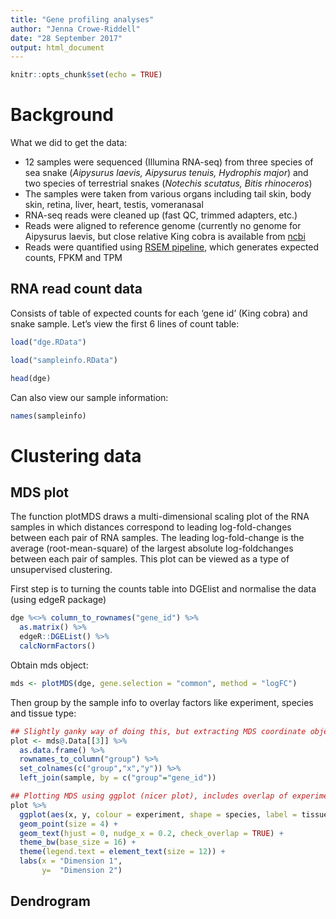```yaml
---
title: "Gene profiling analyses"
author: "Jenna Crowe-Riddell"
date: "28 September 2017"
output: html_document
---
```


```r
knitr::opts_chunk$set(echo = TRUE)
```
# Background
What we did to get the data:

* 12 samples were sequenced (Illumina RNA-seq) from three species of sea snake (*Aipysurus laevis, Aipysurus tenuis, Hydrophis major*) and two species of terrestrial snakes (*Notechis scutatus, Bitis rhinoceros*)
* The samples were taken from various organs including tail skin, body skin, retina, liver, heart, testis, vomeranasal
* RNA-seq reads were cleaned up (fast QC, trimmed adapters, etc.)
* Reads were aligned to reference genome (currently no genome for Aipysurus laevis, but close relative King cobra is available from [ncbi](https://www.ncbi.nlm.nih.gov/pubmed/24297900) 
* Reads were quantified using [RSEM pipeline](http://deweylab.biostat.wisc.edu/rsem/README.html#compilation), which generates expected counts, FPKM and TPM


## RNA read count data
Consists of table of expected counts for each 'gene id' (King cobra) and snake sample. Let's view the first 6 lines of count table:

```r
load("dge.RData")
```
```r
load("sampleinfo.RData")
```

```r
head(dge)
```

Can also view our sample information:
```r
names(sampleinfo)
```

# Clustering data 

## MDS plot
The function plotMDS draws a multi-dimensional scaling plot of the RNA samples in which distances correspond to leading log-fold-changes between each pair of RNA samples. The leading log-fold-change is the average (root-mean-square) of the largest absolute log-foldchanges between each pair of samples. This plot can be viewed as a type of unsupervised clustering. 

First step is to turning the counts table into DGElist and normalise the data (using edgeR package)
```r
dge %<>% column_to_rownames("gene_id") %>%
  as.matrix() %>%
  edgeR::DGEList() %>%
  calcNormFactors()
```
Obtain mds object:
```r
mds <- plotMDS(dge, gene.selection = "common", method = "logFC")
```
Then group by the sample info to overlay factors like experiment, species and tissue type:
```r
## Slightly ganky way of doing this, but extracting MDS coordinate object and joining with sample information.
plot <- mds@.Data[[3]] %>%
  as.data.frame() %>%
  rownames_to_column("group") %>%
  set_colnames(c("group","x","y")) %>%
  left_join(sample, by = c("group"="gene_id"))

## Plotting MDS using ggplot (nicer plot), includes overlap of experimental condition and species
plot %>%
  ggplot(aes(x, y, colour = experiment, shape = species, label = tissue)) +
  geom_point(size = 4) +
  geom_text(hjust = 0, nudge_x = 0.2, check_overlap = TRUE) + 
  theme_bw(base_size = 16) +
  theme(legend.text = element_text(size = 12)) + 
  labs(x = "Dimension 1",
       y=  "Dimension 2")
```









## Dendrogram
